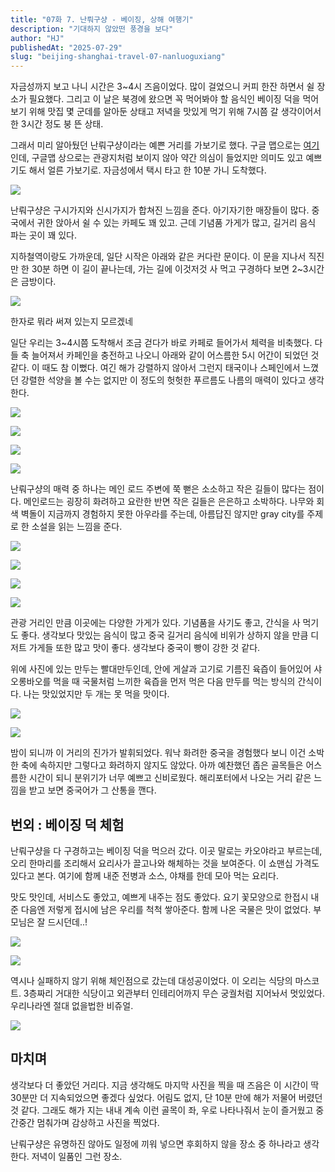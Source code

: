```yaml
---
title: "07화 7. 난뤄구샹 - 베이징, 상해 여행기"
description: "기대하지 않았떤 풍경을 보다"
author: "HJ"
publishedAt: "2025-07-29"
slug: "beijing-shanghai-travel-07-nanluoguxiang"
---
```


자금성까지 보고 나니 시간은 3~4시 즈음이었다. 많이 걸었으니 커피 한잔 하면서 쉴 장소가 필요했다. 그리고 이 날은 북경에 왔으면 꼭 먹어봐야 할 음식인 베이징 덕을 먹어보기 위해 맛집 몇 군데를 알아둔 상태고 저녁을 맛있게 먹기 위해 7시쯤 갈 생각이어서 한 3시간 정도 붕 뜬 상태. 

그래서 미리 알아뒀던 난뤄구샹이라는 예쁜 거리를 가보기로 했다. 구글 맵으로는 [여기](https://www.google.co.kr/maps/place/Nan+Luo+Gu+Xiang,+Dong+Cheng+Qu,+Bei+Jing+Shi,+%EC%A4%91%EA%B5%AD+100009/@39.9376126,116.3992839,16.73z/data=!4m6!3m5!1s0x35f0533b4ab295e9:0x8e18a10ae773a65e!8m2!3d39.93709!4d116.40316!16s%2Fm%2F0nb8yzy?hl=ko&entry=ttu&g_ep=EgoyMDI1MDExNS4wIKXMDSoASAFQAw%3D%3D)인데, 구글맵 상으로는 관광지처럼 보이지 않아 약간 의심이 들었지만 의미도 있고 예쁘기도 해서 얼른 가보기로. 자금성에서 택시 타고 한 10분 가니 도착했다.

![](https://img1.daumcdn.net/thumb/R1280x0/?fname=http://t1.daumcdn.net/brunch/service/user/aVyy/image/sWgk5ud71BzyMLb1Xl3lHyf3tyc.png)

난뤄구샹은 구시가지와 신시가지가 합쳐진 느낌을 준다. 아기자기한 매장들이 많다. 중국에서 귀한 앉아서 쉴 수 있는 카페도 꽤 있고. 근데 기념품 가게가 많고, 길거리 음식 파는 곳이 꽤 있다. 

지하철역이랑도 가까운데, 일단 시작은 아래와 같은 커다란 문이다. 이 문을 지나서 직진만 한 30분 하면 이 길이 끝나는데, 가는 길에 이것저것 사 먹고 구경하다 보면 2~3시간은 금방이다. 

![](https://img1.daumcdn.net/thumb/R1280x0.fjpg/?fname=http://t1.daumcdn.net/brunch/service/user/aVyy/image/Vq_Z8x7uawYJwcBX4CyM1wAcbLQ.JPG)

한자로 뭐라 써져 있는지 모르겠네

일단 우리는 3~4시쯤 도착해서 조금 걷다가 바로 카페로 들어가서 체력을 비축했다. 다들 축 늘어져서 카페인을 충전하고 나오니 아래와 같이 어스름한 5시 어간이 되었던 것 같다. 이 때도 참 이뻤다. 여긴 해가 강렬하지 않아서 그런지 태국이나 스페인에서 느꼈던 강렬한 석양을 볼 수는 없지만 이 정도의 헛헛한 푸르름도 나름의 매력이 있다고 생각한다. 

![](https://t1.daumcdn.net/thumb/R1280x0.fjpg/?fname=http://t1.daumcdn.net/brunch/service/user/aVyy/image/ALVGtA-Z9hSVN0Ys5Cie3XXTvUo.JPG)

![](https://t1.daumcdn.net/thumb/R1280x0.fjpg/?fname=http://t1.daumcdn.net/brunch/service/user/aVyy/image/OlyRGXIPTKDx-KM98HD18e0WkMA.JPG)

![](https://t1.daumcdn.net/thumb/R1280x0.fjpg/?fname=http://t1.daumcdn.net/brunch/service/user/aVyy/image/4kGbJMSYclFpfgFD6KEDuxXkT5M.JPG)

![](https://t1.daumcdn.net/thumb/R1280x0.fjpg/?fname=http://t1.daumcdn.net/brunch/service/user/aVyy/image/kNQhmqlN2QM269HaOogAhp8IQXA.JPG)

난뤄구샹의 매력 중 하나는 메인 로드 주변에 쭉 뻗은 소소하고 작은 길들이 많다는 점이다. 메인로드는 굉장히 화려하고 요란한 반면 작은 길들은 은은하고 소박하다. 나무와 회색 벽돌이 지금까지 경험하지 못한 아우라를 주는데, 아름답진 않지만 gray city를 주제로 한 소설을 읽는 느낌을 준다.

![](https://t1.daumcdn.net/thumb/R1280x0.fjpg/?fname=http://t1.daumcdn.net/brunch/service/user/aVyy/image/lA_TZ19iJKRF8jDUzygTL1354pE.JPG)

![](https://t1.daumcdn.net/thumb/R1280x0.fjpg/?fname=http://t1.daumcdn.net/brunch/service/user/aVyy/image/2CVltbH0z-43FRCjc4_PuIpEB8Y.JPG)

![](https://t1.daumcdn.net/thumb/R1280x0.fjpg/?fname=http://t1.daumcdn.net/brunch/service/user/aVyy/image/tkMv8MR8QK_BVPyp9iNK9Z3Uoq0.JPG)

![](https://t1.daumcdn.net/thumb/R1280x0.fjpg/?fname=http://t1.daumcdn.net/brunch/service/user/aVyy/image/7TGGeH1ekx7CFXJPa9x_s0Uh9NE.JPG)

관광 거리인 만큼 이곳에는 다양한 가게가 있다. 기념품을 사기도 좋고, 간식을 사 먹기도 좋다. 생각보다 맛있는 음식이 많고 중국 길거리 음식에 비위가 상하지 않을 만큼 디저트 가게들 또한 많고 맛이 좋다. 생각보다 중국이 빵이 강한 것 같다. 

위에 사진에 있는 만두는 빨대만두인데, 안에 게살과 고기로 기름진 육즙이 들어있어 샤오롱바오를 먹을 때 국물처럼 느끼한 육즙을 먼저 먹은 다음 만두를 먹는 방식의 간식이다. 나는 맛있었지만 두 개는 못 먹을 맛이다. 

![](https://t1.daumcdn.net/thumb/R1280x0.fjpg/?fname=http://t1.daumcdn.net/brunch/service/user/aVyy/image/MEi_2G86SUTz6OL6Bcdvh5U7j0g.JPG)

![](https://t1.daumcdn.net/thumb/R1280x0.fjpg/?fname=http://t1.daumcdn.net/brunch/service/user/aVyy/image/ULrbJ8a23InE5TQEB9Ji_kPj5k8.JPG)

밤이 되니까 이 거리의 진가가 발휘되었다. 워낙 화려한 중국을 경험했다 보니 이건 소박한 축에 속하지만 그렇다고 화려하지 않지도 않았다. 아까 예찬했던 좁은 골목들은 어스름한 시간이 되니 분위기가 너무 예쁘고 신비로웠다. 해리포터에서 나오는 거리 같은 느낌을 받고 보면 중국어가 그 산통을 깬다.

## 번외 : 베이징 덕 체험

난뤄구샹을 다 구경하고는 베이징 덕을 먹으러 갔다. 이곳 말로는 카오야라고 부르는데, 오리 한마리를 조리해서 요리사가 끌고나와 해체하는 것을 보여준다. 이 쇼맨십 가격도 있다고 본다. 여기에 함께 내준 전병과 소스, 야채를 한데 모아 먹는 요리다. 

맛도 맛인데, 서비스도 좋았고, 예쁘게 내주는 점도 좋았다. 요기 꽃모양으로 한접시 내준 다음엔 저렇게 접시에 남은 우리를 척척 쌓아준다. 함께 나온 국물은 맛이 없었다. 부모님은 잘 드시던데..!

![](https://t1.daumcdn.net/thumb/R1280x0.fjpg/?fname=http://t1.daumcdn.net/brunch/service/user/aVyy/image/FlMeHWBhZXqyP7TtDUL6GmMnHmk.JPG)

![](https://t1.daumcdn.net/thumb/R1280x0.fjpg/?fname=http://t1.daumcdn.net/brunch/service/user/aVyy/image/1e5pY-zC5eBmkEWIbHKfkpFxjQY.JPG)

역시나 실패하지 않기 위해 체인점으로 갔는데 대성공이었다. 이 오리는 식당의 마스코트. 3층짜리 거대한 식당이고 외관부터 인테리어까지 무슨 궁궐처럼 지어놔서 멋있었다. 우리나라엔 절대 없을법한 비쥬얼.

![](https://img1.daumcdn.net/thumb/R1280x0.fjpg/?fname=http://t1.daumcdn.net/brunch/service/user/aVyy/image/JwrGTTa1haMlQH--kMWZofwpcDk.JPG)

## 마치며

생각보다 더 좋았던 거리다. 지금 생각해도 마지막 사진을 찍을 때 즈음은 이 시간이 딱 30분만 더 지속되었으면 좋겠다 싶었다. 어림도 없지, 단 10분 만에 해가 저물어 버렸던 것 같다. 그래도 해가 지는 내내 계속 이런 골목이 좌, 우로 나타나줘서 눈이 즐거웠고 중간중간 멈춰가며 감상하고 사진을 찍었다. 

난뤄구샹은 유명하진 않아도 일정에 끼워 넣으면 후회하지 않을 장소 중 하나라고 생각한다. 저녁이 일품인 그런 장소.